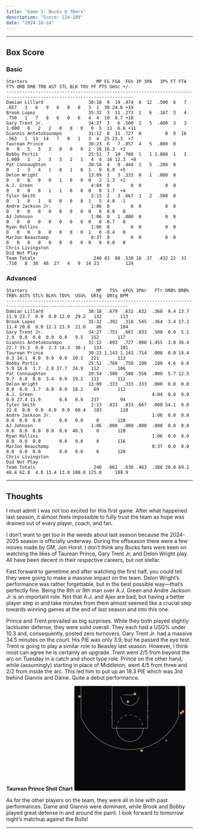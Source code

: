 ```yaml
---
title: "Game 1: Bucks @ 76ers"
description: "Score: 124-109"
date: "2024-10-24"
---
```



---


## Box Score
### Basic 
```
Starters                          MP FG FGA  FG% 3P 3PA   3P% FT FTA   FT% ORB DRB TRB AST STL BLK TOV PF PTS GmSc +/-
----------------------------------------------------------------------------------------------------------------------
Damian Lillard                 38:18  9  19 .474  6  12  .500  6   7  .857   3   6   9   6   0   0   3  1  30 24.6 +19
Brook Lopez                    35:32  3  11 .273  1   6  .167  3   4  .750   1   7   8   6   0   6   4  4  10  8.7 +18
Gary Trent Jr.                 34:27  3   6 .500  2   5  .400  3   3 1.000   0   2   2   0   0   0   0  5  11  6.6 +11
Giannis Antetokounmpo          31:12  8  11 .727  0         0  9  16  .563   1  13  14   7   0   1   3  4  25 23.3  +7
Taurean Prince                 30:23  6   7 .857  4   5  .800  0         0   0   5   5   3   0   0   0  2  16 16.3  +2
Bobby Portis                   25:51  7  10 .700  1   1 1.000  1   1 1.000   1   2   3   3   2   1   4  4  16 12.3  +8
Pat Connaughton                20:54  4   9 .444  1   5  .200  0         0   1   3   4   1   0   1   0  1   9  6.9  +5
Delon Wright                   13:09  1   3 .333  0   1  .000  0         0   0   0   0   0   1   0   0  0   2  1.3  +2
A.J. Green                      4:04  0        0  0         0  0         0   0   0   0   1   1   0   0  0   0  1.7  +4
Tyler Smith                     2:13  2   3 .667  1   2  .500  0         0   1   0   1   0   0   0   0  1   5  4.0  -1
Andre Jackson Jr.               1:06  0        0  0         0  0         0   0   0   0   0   0   0   0  0   0  0.0   0
AJ Johnson                      1:06  0   1 .000  0         0  0         0   0   0   0   0   0   0   0  0   0 -0.7   0
Ryan Rollins                    1:06  0        0  0         0  0         0   0   0   0   0   0   0   0  1   0 -0.4   0
MarJon Beauchamp                0:37  0        0  0         0  0         0   0   0   0   0   0   0   0  0   0  0.0   0
Chris Livingston                                                                                          Did Not Play
Team Totals                      240 43  80 .538 16  37  .432 22  31  .710   8  38  46  27   4   9  14 23          124

```

### Advanced 
```
Starters                          MP   TS%  eFG% 3PAr   FTr ORB% DRB% TRB% AST% STL% BLK% TOV%  USG%  ORtg  DRtg BPM
--------------------------------------------------------------------------------------------------------------------
Damian Lillard                 38:18  .679  .632 .632  .368  9.4 13.7 11.9 23.7  0.0  0.0 12.0  29.2   132       113
Brook Lopez                    35:32  .392  .318 .545  .364  3.4 17.2 11.4 20.8  0.0 12.1 23.9  21.0    86       104
Gary Trent Jr.                 34:27  .751  .667 .833  .500  0.0  5.1  2.9  0.0  0.0  0.0  0.0   9.5   152       117
Giannis Antetokounmpo          31:12  .693  .727 .000 1.455  3.8 36.4 22.7 35.1  0.0  2.3 14.3  30.1   133       101
Taurean Prince                 30:23 1.143 1.143 .714  .000  0.0 14.4  8.3 14.1  0.0  0.0  0.0  10.3   221       113
Bobby Portis                   25:51  .766  .750 .100  .100  4.6  6.8  5.9 18.6  3.7  2.8 27.7  24.9   112       106
Pat Connaughton                20:54  .500  .500 .556  .000  5.7 12.5  9.7  6.8  0.0  3.4  0.0  19.2   111       112
Delon Wright                   13:09  .333  .333 .333  .000  0.0  0.0  0.0  0.0  3.7  0.0  0.0  10.2    69       112
A.J. Green                                             4:04  0.0  0.0  0.0 27.4 11.9       0.0   0.0   237        94
Tyler Smith                     2:13  .833  .833 .667  .000 54.1  0.0 22.8  0.0  0.0  0.0  0.0  60.4   183       118
Andre Jackson Jr.                                      1:06  0.0  0.0  0.0  0.0  0.0       0.0   0.0     0       120
AJ Johnson                      1:06  .000  .000 .000  .000  0.0  0.0  0.0  0.0  0.0  0.0  0.0  40.5     0       120
Ryan Rollins                                           1:06  0.0  0.0  0.0  0.0  0.0       0.0   0.0     0       116
MarJon Beauchamp                                       0:37  0.0  0.0  0.0  0.0  0.0       0.0   0.0     0       120
Chris Livingston                                                                                        Did Not Play
Team Totals                      240  .662  .638 .463  .388 20.0 69.1 48.4 62.8  4.0 13.4 13.0 100.0 125.0     109.9
```
---
## Thoughts

I must admit I was not too excited for this first game. After what happened last season, it almost feels impossible to fully trust the team as hope was drained out of every player, coach, and fan. 

I don’t want to get too in the weeds about last season because the 2024-2025 season is officially underway. During the offseason there were a few moves made by GM, Jon Horst. I don’t think any Bucks fans were keen on watching the likes of Taurean Prince, Gary Trent Jr, and Delon Wright play. All have been decent in their respective careers, but not stellar. 

Fast forward to gametime and after watching the first half, you could tell they were going to make a massive impact on the team. Delon Wright’s performance was rather forgettable, but in the best possible way—that’s perfectly fine. Being the 8th or 9th man over A.J. Green and Andre Jackson Jr is an important role. Not that A.J. and Ajax are bad, but having a better player step in and take minutes from them almost seemed like a crucial step towards winning games at the end of last season and into this one. 


Prince and Trent prevailed as big surprises. While they both played slightly lackluster defense, they were solid overall. They each had a USG% under 10.3 and, consequently, posted zero turnovers. Gary Trent Jr. had a massive 34.5 minutes on the court. His PIE was only 3.9, but he passed the eye test. Trent is going to play a similar role to Beasley last season. However, I think most can agree he is certainly an upgrade. Trent went 2/5 from beyond the arc on Tuesday in a catch and shoot type role. Prince on the other hand, while (assumingly) starting in place of Middleton, went 4/5 from three and 2/2 from inside the arc. This led him to put up an 18.3 PIE which was 3rd behind Giannis and Dame. Quite a debut performance. 


**Taurean Prince Shot Chart**
<svg preserveAspectRatio="xMaxYMin" viewBox="0 0 431 405.14" width="300" style="margin: auto;"><style></style><rect width="431" height="405.14" rx="4" ry="4" fill="#09090b"></rect><g class="court-g"><line class="shot-chart-court-baseline" x1="0" y1="0" x2="431" y2="0" stroke="#ffffff55"></line><path d="M189.51676575310765,79.68318560073843L182.45933891784432,94.73438768822663L174.20894649806968,109.16619224390261L164.8195316587315,122.88424045741752L154.35248478318016,135.79884023900257L142.87624208722167,147.82555264917374L130.46583816572505,158.8857439820038L117.20241539734879,168.9070998922997L103.17269341502222,177.8240982051922L88.46840211091995,185.57843731678682L73.18568188308603,192.11941738488522L57.4244550450488,197.40427181745378L41.287772508309736,201.39844689148444L24.881140009263223,204.0758276740277L8.3118282858453,205.41890876826952L-8.31182828584516,205.41890876826952L-24.88114000926308,204.0758276740277L-41.28777250830978,201.3984468914844L-57.42445504504876,197.40427181745378L-73.18568188308599,192.11941738488525L-88.4684021109199,185.57843731678685L-103.17269341502218,177.8240982051922L-117.20241539734882,168.90709989229967L-130.46583816572505,158.88574398200376L-142.8762420872216,147.82555264917377L-154.35248478318005,135.79884023900271L-164.81953165873145,122.88424045741758L-174.20894649806965,109.16619224390263L-182.4593389178443,94.73438768822669L-189.51676575310765,79.68318560073847" class="shot-chart-court-3pt-line" transform="translate(215.5, 40.94500000000001)" fill="none" stroke-width="3" stroke="#ffffff55"></path><line class="shot-chart-court-3pt-line" x1="405.14" y1="0" x2="405.14" y2="120.68" stroke-width="3" stroke="#ffffff55"></line><line class="shot-chart-court-3pt-line" x1="25.859999999999985" y1="0" x2="25.859999999999985" y2="120.68" stroke-width="3" stroke="#ffffff55"></line><path d="M51.72,-3.1669366225950553e-15L51.416815144023474,5.591915632886266L50.510815141325686,11.118271167714155L49.01262201357454,16.514275138632875L46.939800705381906,21.71666433269687L44.31665315138772,26.66444549319555L41.17393335829589,31.299610409821543L37.54848684226433,35.56781601189904L33.48281864891614,39.41902149120135L29.02459502054242,42.80807498467437L24.22608455299315,45.6952429387483L19.14354539418037,48.04667594892445L13.8365656687313,49.83480561309421L8.367364861708989,51.03866774584773L2.8000643520378135,51.64414816438012L-2.8000643520378006,51.64414816438012L-8.367364861708978,51.03866774584774L-13.836565668731266,49.83480561309422L-19.14354539418036,48.04667594892446L-24.226084552993118,45.695242938748315L-29.02459502054241,42.808074984674384L-33.48281864891612,39.419021491201356L-37.54848684226431,35.56781601189907L-41.17393335829588,31.29961040982155L-44.31665315138772,26.664445493195565L-46.93980070538189,21.716664332696897L-49.01262201357454,16.514275138632875L-50.510815141325686,11.118271167714132L-51.416815144023474,5.5919156328862565L-51.72,9.500809867785166e-15" class="shot-chart-court-ft-circle-top" transform="translate(215.5, 163.78)" fill="none" stroke-width="3" stroke="#ffffff55"></path><rect class="shot-chart-court-key" x="146.54" y="0" width="137.92000000000002" height="163.78" fill="none" stroke-width="3" stroke="#ffffff55"></rect><path d="M-51.72,-3.1669366225950553e-15L-51.416815144023474,-5.591915632886273L-50.51081514132568,-11.118271167714171L-49.012622013574536,-16.514275138632893L-46.9398007053819,-21.716664332696894L-44.316653151387705,-26.664445493195576L-41.1739333582959,-31.299610409821526L-37.54848684226432,-35.56781601189906L-33.48281864891613,-39.419021491201356L-29.024595020542417,-42.80807498467438L-24.226084552993143,-45.69524293874831L-19.14354539418038,-48.04667594892445L-13.836565668731305,-49.83480561309421L-8.367364861708994,-51.03866774584773L-2.80006435203779,-51.64414816438012L2.8000643520377957,-51.64414816438012L8.367364861708994,-51.03866774584773L13.836565668731295,-49.83480561309421L19.14354539418038,-48.04667594892445L24.226084552993143,-45.69524293874831L29.024595020542417,-42.80807498467438L33.48281864891613,-39.419021491201356L37.54848684226432,-35.56781601189906L41.1739333582959,-31.299610409821526L44.316653151387705,-26.664445493195576L46.9398007053819,-21.716664332696894L49.012622013574536,-16.514275138632893L50.51081514132568,-11.118271167714171L51.416815144023474,-5.591915632886273L51.72,-3.1669366225950553e-15" class="shot-chart-court-ft-circle-bottom" transform="translate(215.5, 163.78)" fill="none" stroke-width="3" stroke="#ffffff55" style="stroke-dasharray: 10, 10;"></path><path d="M34.480000000000004,-2.1112910817300373e-15L34.277876762682325,3.7279437552575114L33.67387676088379,7.412180778476104L32.67508134238303,11.009516759088585L31.293200470254607,14.477776221797914L29.544435434258485,17.776296995463703L27.449288905530597,20.86640693988103L25.032324561509558,23.71187734126603L22.321879099277425,26.279347660800905L19.349730013694952,28.538716656449587L16.150723035328767,30.46349529249887L12.76236359612025,32.031117299282975L9.224377112487534,33.22320374206281L5.578243241139327,34.025778497231826L1.8667095680252093,34.429432109586756L-1.8667095680252006,34.429432109586756L-5.578243241139319,34.025778497231826L-9.224377112487511,33.223203742062815L-12.762363596120242,32.031117299282975L-16.150723035328745,30.463495292498884L-19.349730013694945,28.538716656449594L-22.321879099277417,26.27934766080091L-25.032324561509544,23.71187734126605L-27.449288905530594,20.866406939881035L-29.54443543425848,17.77629699546371L-31.293200470254597,14.477776221797935L-32.67508134238303,11.009516759088585L-33.67387676088379,7.41218077847609L-34.277876762682325,3.7279437552575048L-34.480000000000004,6.3338732451901115e-15" class="shot-chart-court-restricted-area" transform="translate(215.5, 40.94500000000001)" fill="none" stroke-width="3" stroke="#ffffff55"></path><line class="shot-chart-court-key-mark" x1="288.77000000000004" y1="60.34" x2="284.46000000000004" y2="60.34" stroke-width="3" stroke="#ffffff55"></line><line class="shot-chart-court-key-mark" x1="142.23" y1="60.34" x2="146.54" y2="60.34" stroke-width="3" stroke="#ffffff55"></line><line class="shot-chart-court-key-mark" x1="288.77000000000004" y1="68.96000000000001" x2="284.46000000000004" y2="68.96000000000001" stroke-width="3" stroke="#ffffff55"></line><line class="shot-chart-court-key-mark" x1="142.23" y1="68.96000000000001" x2="146.54" y2="68.96000000000001" stroke-width="3" stroke="#ffffff55"></line><line class="shot-chart-court-key-mark" x1="288.77000000000004" y1="94.82000000000001" x2="284.46000000000004" y2="94.82000000000001" stroke-width="3" stroke="#ffffff55"></line><line class="shot-chart-court-key-mark" x1="142.23" y1="94.82000000000001" x2="146.54" y2="94.82000000000001" stroke-width="3" stroke="#ffffff55"></line><line class="shot-chart-court-key-mark" x1="288.77000000000004" y1="120.68" x2="284.46000000000004" y2="120.68" stroke-width="3" stroke="#ffffff55"></line><line class="shot-chart-court-key-mark" x1="142.23" y1="120.68" x2="146.54" y2="120.68" stroke-width="3" stroke="#ffffff55"></line><line class="shot-chart-court-backboard" x1="189.64" y1="34.480000000000004" x2="241.36" y2="34.480000000000004" fill="none" stroke-width="3" stroke="#ffffff55"></line></g><g class="shot-chart-circles"><circle cx="207.742" cy="60.771" r="4.31" opacity="0.95" fill="#FB923C" stroke="#FED7AA" stroke-width="0.6465"></circle><circle cx="421.51800000000003" cy="98.69900000000001" r="4.31" opacity="0.95" fill="#FB923C" stroke="#FED7AA" stroke-width="0.6465"></circle><circle cx="19.826000000000022" cy="40.945" r="4.31" opacity="0.95" fill="#FB923C" stroke="#FED7AA" stroke-width="0.6465"></circle><circle cx="261.186" cy="250.411" r="4.31" opacity="0.95" fill="#FB923C" stroke="#FED7AA" stroke-width="0.6465"></circle><circle cx="413.76" cy="104.733" r="4.31" opacity="0.95" fill="#FB923C" stroke="#FED7AA" stroke-width="0.6465"></circle><circle cx="235.326" cy="30.601" r="4.31" opacity="0.95" fill="#FB923C" stroke="#FED7AA" stroke-width="0.6465"></circle><circle cx="356.868" cy="211.621" r="4.31" opacity="0.95" fill="#64748Baa" stroke="#94A3B8aa" stroke-width="0.6465"></circle></g></svg>

As for the other players on the team, they were all in line with past performances. Dame and Giannis were dominant, while Brook and Bobby played great defense in and around the paint. I look forward to tomorrow night’s matchup against the Bulls!

---